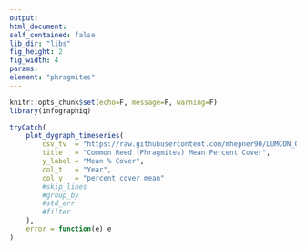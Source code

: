 ```yaml
---
output:
html_document:
self_contained: false
lib_dir: "libs"
fig_height: 2
fig_width: 4
params:
element: "phragmites"
---
```


```r
knitr::opts_chunk$set(echo=F, message=F, warning=F)
library(infographiq)
```

<base target="_parent">


```r
tryCatch(
    plot_dygraph_timeseries(
        csv_tv  = "https://raw.githubusercontent.com/mhepner90/LUMCON_ODOTCOMM18/master/prep/data/phragmites_cims.csv",
        title   = "Common Reed (Phragmites) Mean Percent Cover",
        y_label = "Mean % Cover",
        col_t   = "Year",
        col_y   = "percent_cover_mean"
        #skip_lines
        #group_by  
        #std_err   
        #filter
    ),
    error = function(e) e
)
```
